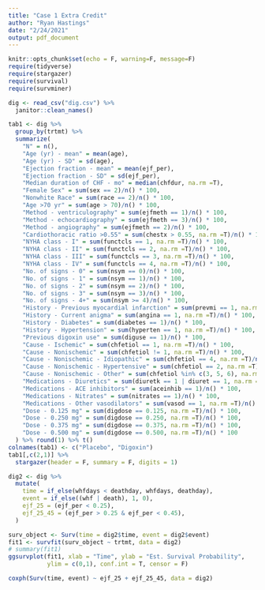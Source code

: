 ```yaml
---
title: "Case 1 Extra Credit"
author: "Ryan Hastings"
date: "2/24/2021"
output: pdf_document
---
```


```r
knitr::opts_chunk$set(echo = F, warning=F, message=F)
require(tidyverse)
require(stargazer)
require(survival)
require(survminer)
```

```r
dig <- read_csv("dig.csv") %>% 
  janitor::clean_names()
```

```r
tab1 <- dig %>% 
  group_by(trtmt) %>% 
  summarize(
    "N" = n(),
    "Age (yr) - mean" = mean(age),
    "Age (yr) - SD" = sd(age),
    "Ejection fraction - mean" = mean(ejf_per),
    "Ejection fraction - SD" = sd(ejf_per),
    "Median duration of CHF - mo" = median(chfdur, na.rm =T),
    "Female Sex" = sum(sex == 2)/n() * 100,
    "Nonwhite Race" = sum(race == 2)/n() * 100,
    "Age >70 yr" = sum(age > 70)/n() * 100,
    "Method - ventriculography" = sum(ejfmeth == 1)/n() * 100,
    "Method - echocardiography" = sum(ejfmeth == 3)/n() * 100,
    "Method - angiography" = sum(ejfmeth == 2)/n() * 100,
    "Cardiothoracic ratio >0.55" = sum(chestx > 0.55, na.rm =T)/n() * 100,
    "NYHA class - I" = sum(functcls == 1, na.rm =T)/n() * 100,
    "NYHA class - II" = sum(functcls == 2, na.rm =T)/n() * 100,
    "NYHA class - III" = sum(functcls == 3, na.rm =T)/n() * 100,
    "NYHA class - IV" = sum(functcls == 4, na.rm =T)/n() * 100,
    "No. of signs - 0" = sum(nsym == 0)/n() * 100,
    "No. of signs - 1" = sum(nsym == 1)/n() * 100,
    "No. of signs - 2" = sum(nsym == 2)/n() * 100,
    "No. of signs - 3" = sum(nsym == 3)/n() * 100,
    "No. of signs - 4+" = sum(nsym >= 4)/n() * 100,
    "History - Previous myocardial infarction" = sum(prevmi == 1, na.rm =T)/n() * 100,
    "History - Current anigma" = sum(angina == 1, na.rm =T)/n() * 100,
    "History - Diabetes" = sum(diabetes == 1)/n() * 100,
    "History - Hypertension" = sum(hyperten == 1, na.rm =T)/n() * 100,
    "Previous digoxin use" = sum(diguse == 1)/n() * 100,
    "Cause - Ischemic" = sum(chfetiol == 1, na.rm =T)/n() * 100,
    "Cause - Nonischemic" = sum(chfetiol != 1, na.rm =T)/n() * 100,
    "Cause - Nonischemic - Idiopathic" = sum(chfetiol == 4, na.rm =T)/n() * 100,
    "Cause - Nonischemic - Hypertensive" = sum(chfetiol == 2, na.rm =T)/n() * 100,
    "Cause - Nonischemic - Other" = sum(chfetiol %in% c(3, 5, 6), na.rm =T)/n() * 100,
    "Medications - Diuretics" = sum(diuretk == 1 | diuret == 1, na.rm =T)/n() * 100,
    "Medications - ACE inhibitors" = sum(aceinhib == 1)/n() * 100,
    "Medications - Nitrates" = sum(nitrates == 1)/n() * 100,
    "Medications - Other vasodilators" = sum(vasod == 1, na.rm =T)/n() * 100,
    "Dose - 0.125 mg" = sum(digdose == 0.125, na.rm =T)/n() * 100,
    "Dose - 0.250 mg" = sum(digdose == 0.250, na.rm =T)/n() * 100,
    "Dose - 0.375 mg" = sum(digdose == 0.375, na.rm =T)/n() * 100,
    "Dose - 0.500 mg" = sum(digdose == 0.500, na.rm =T)/n() * 100
  ) %>% round(1) %>% t()
colnames(tab1) <- c("Placebo", "Digoxin")
tab1[,c(2,1)] %>% 
  stargazer(header = F, summary = F, digits = 1)
```


```r
dig2 <- dig %>% 
  mutate(
    time = if_else(whfdays < deathday, whfdays, deathday),
    event = if_else((whf | death), 1, 0),
    ejf_25 = (ejf_per < 0.25),
    ejf_25_45 = (ejf_per > 0.25 & ejf_per < 0.45),
  )

surv_object <- Surv(time = dig2$time, event = dig2$event)
fit1 <- survfit(surv_object ~ trtmt, data = dig2)
# summary(fit1)
ggsurvplot(fit1, xlab = "Time", ylab = "Est. Survival Probability",
           ylim = c(0,1), conf.int = T, censor = F)

coxph(Surv(time, event) ~ ejf_25 + ejf_25_45, data = dig2) 
```

